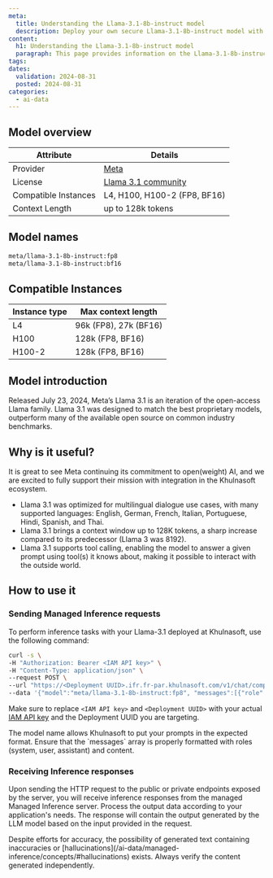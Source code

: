 ```yaml
---
meta:
  title: Understanding the Llama-3.1-8b-instruct model
  description: Deploy your own secure Llama-3.1-8b-instruct model with Khulnasoft Managed Inference. Privacy-focused, fully managed.
content:
  h1: Understanding the Llama-3.1-8b-instruct model
  paragraph: This page provides information on the Llama-3.1-8b-instruct model
tags:
dates:
  validation: 2024-08-31
  posted: 2024-08-31
categories:
  - ai-data
---
```


## Model overview

| Attribute       | Details                            |
|-----------------|------------------------------------|
| Provider        | [Meta](https://llama.meta.com/llama3/)  |
| License        | [Llama 3.1 community](https://llama.meta.com/llama3_1/license/)  |
| Compatible Instances | L4, H100, H100-2 (FP8, BF16) |
| Context Length | up to 128k tokens |

## Model names

```bash
meta/llama-3.1-8b-instruct:fp8
meta/llama-3.1-8b-instruct:bf16
```

## Compatible Instances

| Instance type  | Max context length |
| ------------- |-------------|
| L4      | 96k (FP8), 27k (BF16) | 
| H100      | 128k (FP8, BF16)
| H100-2      | 128k (FP8, BF16)

## Model introduction

Released July 23, 2024, Meta’s Llama 3.1 is an iteration of the open-access Llama family.
Llama 3.1 was designed to match the best proprietary models, outperform many of the available open source on common industry benchmarks.

## Why is it useful?

It is great to see Meta continuing its commitment to open(weight) AI, and we are excited to fully support their mission with integration in the Khulnasoft ecosystem.

- Llama 3.1 was optimized for multilingual dialogue use cases, with many supported languages: English, German, French, Italian, Portuguese, Hindi, Spanish, and Thai.
- Llama 3.1 brings a context window up to 128K tokens, a sharp increase compared to its predecessor (Llama 3 was 8192).
- Llama 3.1 supports tool calling, enabling the model to answer a given prompt using tool(s) it knows about, making it possible to interact with the outside world.

## How to use it

### Sending Managed Inference requests

To perform inference tasks with your Llama-3.1 deployed at Khulnasoft, use the following command:

```bash
curl -s \
-H "Authorization: Bearer <IAM API key>" \
-H "Content-Type: application/json" \
--request POST \
--url "https://<Deployment UUID>.ifr.fr-par.khulnasoft.com/v1/chat/completions" \
--data '{"model":"meta/llama-3.1-8b-instruct:fp8", "messages":[{"role": "user","content": "There is a llama in my garden, what should I do?"}], "max_tokens": 500, "temperature": 0.7, "stream": false}'
```

Make sure to replace `<IAM API key>` and `<Deployment UUID>` with your actual [IAM API key](/identity-and-access-management/iam/how-to/create-api-keys/) and the Deployment UUID you are targeting.

<Message type="tip">
  The model name allows Khulnasoft to put your prompts in the expected format.
</Message>

<Message type="note">
  Ensure that the `messages` array is properly formatted with roles (system, user, assistant) and content.
</Message>

### Receiving Inference responses

Upon sending the HTTP request to the public or private endpoints exposed by the server, you will receive inference responses from the managed Managed Inference server. 
Process the output data according to your application's needs. The response will contain the output generated by the LLM model based on the input provided in the request.

<Message type="note">
  Despite efforts for accuracy, the possibility of generated text containing inaccuracies or [hallucinations](/ai-data/managed-inference/concepts/#hallucinations) exists. Always verify the content generated independently.
</Message>